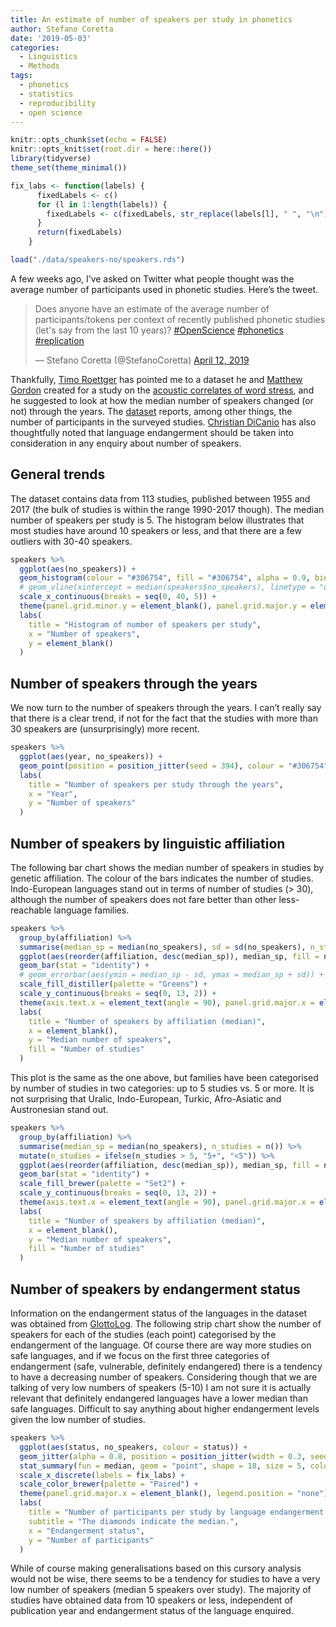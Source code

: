 ```yaml
---
title: An estimate of number of speakers per study in phonetics
author: Stefano Coretta
date: '2019-05-03'
categories:
  - Linguistics
  - Methods
tags:
  - phonetics
  - statistics
  - reproducibility
  - open science
---
```


```r
knitr::opts_chunk$set(echo = FALSE)
knitr::opts_knit$set(root.dir = here::here())
library(tidyverse)
theme_set(theme_minimal())

fix_labs <- function(labels) {
      fixedLabels <- c()
      for (l in 1:length(labels)) {
        fixedLabels <- c(fixedLabels, str_replace(labels[l], " ", "\n"))
      }
      return(fixedLabels)
    }
```

```r
load("./data/speakers-no/speakers.rds")
```

A few weeks ago, I've asked on Twitter what people thought was the average number of participants used in phonetic studies.
Here's the tweet.

<blockquote class="twitter-tweet"><p lang="en" dir="ltr">Does anyone have an estimate of the average number of participants/tokens per context of recently published phonetic studies (let&#39;s say from the last 10 years)? <a href="https://twitter.com/hashtag/OpenScience?src=hash&amp;ref_src=twsrc%5Etfw">#OpenScience</a> <a href="https://twitter.com/hashtag/phonetics?src=hash&amp;ref_src=twsrc%5Etfw">#phonetics</a> <a href="https://twitter.com/hashtag/replication?src=hash&amp;ref_src=twsrc%5Etfw">#replication</a></p>&mdash; Stefano Coretta (\@StefanoCoretta) <a href="https://twitter.com/StefanoCoretta/status/1116692106700103680?ref_src=twsrc%5Etfw">April 12, 2019</a></blockquote> <script async src="https://platform.twitter.com/widgets.js" charset="utf-8"></script>

Thankfully, [Timo Roettger](https://timo-roettger.weebly.com) has pointed me to a dataset he and [Matthew Gordon](http://gordon.faculty.linguistics.ucsb.edu) created for a study on the [acoustic correlates of word stress](https://osf.io/9r2cd/), and he suggested to look at how the median number of speakers changed (or not) through the years.
The [dataset](https://osf.io/765q4/) reports, among other things, the number of participants in the surveyed studies.
[Christian DiCanio](http://www.acsu.buffalo.edu/~cdicanio/) has also thoughtfully noted that language endangerment should be taken into consideration in any enquiry about number of speakers.

## General trends

The dataset contains data from 113 studies, published between 1955 and 2017 (the bulk of studies is within the range 1990-2017 though).
The median number of speakers per study is 5.
The histogram below illustrates that most studies have around 10 speakers or less, and that there are a few outliers with 30-40 speakers.

```r
speakers %>%
  ggplot(aes(no_speakers)) +
  geom_histogram(colour = "#306754", fill = "#306754", alpha = 0.9, binwidth = 2.5) +
  # geom_vline(xintercept = median(speakers$no_speakers), linetype = "dashed") +
  scale_x_continuous(breaks = seq(0, 40, 5)) +
  theme(panel.grid.minor.y = element_blank(), panel.grid.major.y = element_blank(), panel.grid.minor.x = element_blank()) +
  labs(
    title = "Histogram of number of speakers per study",
    x = "Number of speakers",
    y = element_blank()
  )
```

## Number of speakers through the years

We now turn to the number of speakers through the years.
I can't really say that there is a clear trend, if not for the fact that the studies with more than 30 speakers are (unsurprisingly) more recent.

```r
speakers %>%
  ggplot(aes(year, no_speakers)) +
  geom_point(position = position_jitter(seed = 394), colour = "#306754", size = 2) +
  labs(
    title = "Number of speakers per study through the years",
    x = "Year",
    y = "Number of speakers"
  )
```

## Number of speakers by linguistic affiliation

The following bar chart shows the median number of speakers in studies by genetic affiliation.
The colour of the bars indicates the number of studies.
Indo-European languages stand out in terms of number of studies (> 30), although the number of speakers does not fare better than other less-reachable language families.

```r
speakers %>%
  group_by(affiliation) %>%
  summarise(median_sp = median(no_speakers), sd = sd(no_speakers), n_studies = n()) %>%
  ggplot(aes(reorder(affiliation, desc(median_sp)), median_sp, fill = n_studies)) +
  geom_bar(stat = "identity") +
  # geom_errorbar(aes(ymin = median_sp - sd, ymax = median_sp + sd)) +
  scale_fill_distiller(palette = "Greens") +
  scale_y_continuous(breaks = seq(0, 13, 2)) +
  theme(axis.text.x = element_text(angle = 90), panel.grid.major.x = element_blank()) +
  labs(
    title = "Number of speakers by affiliation (median)",
    x = element_blank(),
    y = "Median number of speakers",
    fill = "Number of studies"
  )
```

This plot is the same as the one above, but families have been categorised by number of studies in two categories: up to 5 studies vs. 5 or more.
It is not surprising that Uralic, Indo-European, Turkic, Afro-Asiatic and Austronesian stand out.

```r
speakers %>%
  group_by(affiliation) %>%
  summarise(median_sp = median(no_speakers), n_studies = n()) %>%
  mutate(n_studies = ifelse(n_studies > 5, "5+", "<5")) %>%
  ggplot(aes(reorder(affiliation, desc(median_sp)), median_sp, fill = n_studies)) +
  geom_bar(stat = "identity") +
  scale_fill_brewer(palette = "Set2") +
  scale_y_continuous(breaks = seq(0, 13, 2)) +
  theme(axis.text.x = element_text(angle = 90), panel.grid.major.x = element_blank()) +
  labs(
    title = "Number of speakers by affiliation (median)",
    x = element_blank(),
    y = "Median number of speakers",
    fill = "Number of studies"
  )
```

## Number of speakers by endangerment status

Information on the endangerment status of the languages in the dataset was obtained from [GlottoLog](https://glottolog.org/meta/downloads).
The following strip chart show the number of speakers for each of the studies (each point) categorised by the endangerment of the language.
Of course there are way more studies on safe languages, and if we focus on the first three categories of endangerment (safe, vulnerable, definitely endangered) there is a tendency to have a decreasing number of speakers.
Considering though that we are talking of very low numbers of speakers (5-10) I am not sure it is actually relevant that definitely endangered languages have a lower median than safe languages.
Difficult to say anything about higher endangerment levels given the low number of studies.

```r
speakers %>%
  ggplot(aes(status, no_speakers, colour = status)) +
  geom_jitter(alpha = 0.8, position = position_jitter(width = 0.3, seed = 123)) +
  stat_summary(fun = median, geom = "point", shape = 18, size = 5, color = "black") +
  scale_x_discrete(labels = fix_labs) +
  scale_color_brewer(palette = "Paired") +
  theme(panel.grid.major.x = element_blank(), legend.position = "none") +
  labs(
    title = "Number of participants per study by language endangerment status",
    subtitle = "The diamonds indicate the median.",
    x = "Endangerment status",
    y = "Number of participants"
  )
```

While of course making generalisations based on this cursory analysis would not be wise, there seems to be a tendency for studies to have a very low number of speakers (median 5 speakers over study).
The majority of studies have obtained data from 10 speakers or less, independent of publication year and endangerment status of the language enquired.
